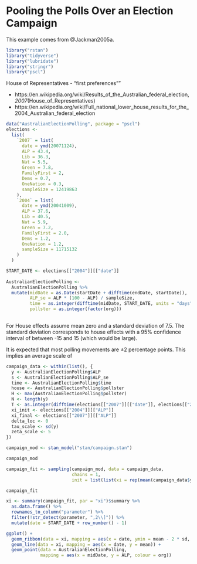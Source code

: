 # Pooling the Polls Over an Election Campaign {#campaign}


This example comes from @Jackman2005a.

```r
library("rstan")
library("tidyverse")
library("lubridate")
library("stringr")
library("pscl")
```

House of Representatives - "first preferences""

- https://en.wikipedia.org/wiki/Results_of_the_Australian_federal_election,_2007_(House_of_Representatives)
- https://en.wikipedia.org/wiki/Full_national_lower_house_results_for_the_2004_Australian_federal_election

```r
data("AustralianElectionPolling", package = "pscl")
elections <-
  list(
    `2007` = list(
      date = ymd(20071124),
      ALP = 43.4,
      Lib = 36.3,
      Nat = 5.5,
      Green = 7.8,
      FamilyFirst = 2,
      Dems = 0.7,
      OneNation = 0.3,
      sampleSize = 12419863
    ),
    `2004` = list(
      date = ymd(20041009),
      ALP = 37.6,
      Lib = 40.5,
      Nat = 5.9,
      Green = 7.2,
      FamilyFirst = 2.0,
      Dems = 1.2,
      OneNation = 1.2,
      sampleSize = 11715132      
    )
  )

START_DATE <- elections[["2004"]][["date"]]
  
AustralianElectionPolling <-
  AustralianElectionPolling %>%
  mutate(midDate = as.Date(startDate + difftime(endDate, startDate)),
         ALP_se = ALP * (100 - ALP) / sampleSize,
         time = as.integer(difftime(midDate, START_DATE, units = "days")) + 1L,
         pollster = as.integer(factor(org)))
  
```

For House effects assume mean zero and a standard deviation of 7.5. The standard deviation corresponds
to house effects with a 95% confidence interval of between -15 and 15 (which would be large).

It is expected that most polling movements are $\pm 2$ percentage points. This implies an average scale of

```r
campaign_data <- within(list(), {
  y <- AustralianElectionPolling$ALP
  s <- AustralianElectionPolling$ALP_se
  time <- AustralianElectionPolling$time
  house <- AustralianElectionPolling$pollster
  H <- max(AustralianElectionPolling$pollster)
  N <- length(y)
  T <- as.integer(difftime(elections[["2007"]][["date"]], elections[["2004"]][["date"]], units = "days")) + 1
  xi_init <- elections[["2004"]][["ALP"]]
  xi_final <- elections[["2007"]][["ALP"]]
  delta_loc <- 0
  tau_scale <- sd(y)
  zeta_scale <- 5
})
```

```r
campaign_mod <- stan_model("stan/campaign.stan")
```
```r
campaign_mod
```


```r
campaign_fit <- sampling(campaign_mod, data = campaign_data,
                         chains = 1,
                         init = list(list(xi = rep(mean(campaign_data$y), campaign_data$N))))
```
```r
campaign_fit
```


```r
xi <- summary(campaign_fit, par = "xi")$summary %>%
  as.data.frame() %>%
  rownames_to_column("parameter") %>%
  filter(!str_detect(parameter, ",2\\]")) %>%
  mutate(date = START_DATE + row_number() - 1)

ggplot() +
  geom_ribbon(data = xi, mapping = aes(x = date, ymin = mean - 2 * sd, ymax = mean + 2 * sd), alpha = 0.3) +
  geom_line(data = xi, mapping = aes(x = date, y = mean)) +
  geom_point(data = AustralianElectionPolling,
             mapping = aes(x = midDate, y = ALP, colour = org))

```

